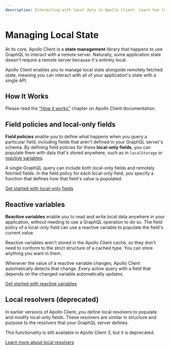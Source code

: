 ```yaml
---
description: Interacting with local data in Apollo Client. Learn how to manage local state with reactive variables and field policies.
---
```


# Managing Local State

At its core, Apollo Client is a **state management** library that happens to use GraphQL to interact
with a remote server. Naturally, some application state doesn't require a remote server because it's
entirely local.

Apollo Client enables you to manage local state alongside remotely fetched state, meaning you can
interact with all of your application's state with a single API.

## How It Works

Please read the
["How it works"](https://www.apollographql.com/docs/react/local-state/local-state-management/#how-it-works)
chapter on Apollo Client documentation.

## Field policies and local-only fields

**Field policies** enable you to define what happens when you query a particular field, including
fields that aren't defined in your GraphQL server's schema. By defining field policies for these
**local-only fields**, you can populate them with data that's stored anywhere, such as in
`localStorage` or [reactive variables](#reactive-variables).

A single GraphQL query can include both local-only fields and remotely fetched fields. In the field
policy for each local-only field, you specify a function that defines how that field's value is
populated.

[Get started with local-only fields](./managing-state-with-field-policies)

## Reactive variables

**Reactive variables** enable you to read and write local data anywhere in your application, without
needing to use a GraphQL operation to do so. The field policy of a local-only field can use a
reactive variable to populate the field's current value.

Reactive variables aren't stored in the Apollo Client cache, so they don't need to conform to the
strict structure of a cached type. You can store anything you want in them.

Whenever the value of a reactive variable changes, Apollo Client automatically detects that change.
Every active query with a field that depends on the changed variable automatically updates.

[Get started with reactive variables](./reactive-variables)

## Local resolvers (deprecated)

In earlier versions of Apollo Client, you define local resolvers to populate and modify local-only
fields. These resolvers are similar in structure and purpose to the resolvers that your GraphQL
server defines.

This functionality is still available in Apollo Client 3, but it is deprecated.

[Learn more about local resolvers](https://www.apollographql.com/docs/react/local-state/local-resolvers/)
